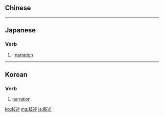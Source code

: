 {{also|叙述}}
==Chinese==
{{zh-see|敘述|v}}

----

==Japanese==
{{ja-kanjitab|じょ|じゅつ|yomi=o}}

===Verb===
{{ja-verb|じょじゅつ|shin=叙述}}

# {{kyujitai spelling of|叙述|lang=ja}}: [[narration]]

----

==Korean==
{{ko-hanjatab}}

===Verb===
{{ko-verb|hangul=서술|rv=seosul}}

# [[narration]].

[[ko:敍述]]
[[mg:敍述]]
[[ja:敍述]]